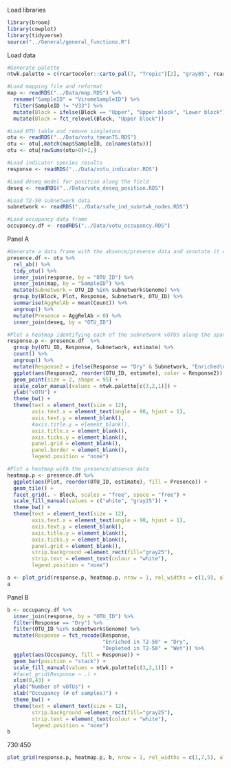 Load libraries
```r
library(broom)
library(cowplot)
library(tidyverse)
source("../General/general_functions.R")
```

Load data
```r
#Generate palette
ntwk.palette = c(rcartocolor::carto_pal(7, "Tropic")[2], "gray85", rcartocolor::carto_pal(7, "Tropic")[7])

#Load mapping file and reformat
map <- readRDS("../Data/map.RDS") %>% 
  rename("SampleID" = "ViromeSampleID") %>% 
  filter(SampleID != "V33") %>% 
  mutate(Block = ifelse(Block == "Upper", "Upper block", "Lower block")) %>% 
  mutate(Block = fct_relevel(Block, "Upper block")) 

#Load OTU table and remove singletons
otu <- readRDS("../Data/votu_tmean75.RDS")
otu <- otu[,match(map$SampleID, colnames(otu))]
otu <- otu[rowSums(otu>0)>1,]

#Load indicator species results
response <- readRDS("../Data/votu_indicator.RDS")

#Load deseq model for position along the field
deseq <- readRDS("../Data/votu_deseq_position.RDS")

#Load T2-50 subnetwork data
subnetwork <- readRDS("../Data/safe_ind_subntwk_nodes.RDS")

#Load occupancy data frame
occupancy.df <- readRDS("../Data/votu_occupancy.RDS")
```

Panel A
```r
#Generate a data frame with the absence/presence data and annotate it with the indicator species results and the spatial trends captured by the deseq model
presence.df <- otu %>% 
  rel_ab() %>% 
  tidy_otu() %>% 
  inner_join(response, by = "OTU_ID") %>% 
  inner_join(map, by = "SampleID") %>% 
  mutate(Subnetwork = OTU_ID %in% subnetwork$Genome) %>% 
  group_by(Block, Plot, Response, Subnetwork, OTU_ID) %>%
  summarise(AggRelAb = mean(Count)) %>%
  ungroup() %>% 
  mutate(Presence = AggRelAb > 0) %>% 
  inner_join(deseq, by = "OTU_ID")

#Plot a heatmap identifying each of the subnetwork vOTUs along the spatial gradient
response.p <- presence.df  %>% 
  group_by(OTU_ID, Response, Subnetwork, estimate) %>% 
  count() %>% 
  ungroup() %>% 
  mutate(Response2 = ifelse(Response == "Dry" & Subnetwork, "Enriched\nin T2-50",  "NS")) %>% 
  ggplot(aes(Response2, reorder(OTU_ID, estimate), color = Response2)) +
  geom_point(size = 2, shape = 95) +
  scale_color_manual(values = ntwk.palette[c(3,2,1)]) + 
  ylab("vOTU") +
  theme_bw() +
  theme(text = element_text(size = 12),
        axis.text.x = element_text(angle = 90, hjust = 1),
        axis.text.y = element_blank(),
        #axis.title.y = element_blank(),
        axis.title.x = element_blank(),
        axis.ticks.y = element_blank(),
        panel.grid = element_blank(),
        panel.border = element_blank(),
        legend.position = "none")

#Plot a heatmap with the presence/absence data
heatmap.p <- presence.df %>% 
  ggplot(aes(Plot, reorder(OTU_ID, estimate), fill = Presence)) +
  geom_tile() +
  facet_grid(. ~ Block, scales = "free", space = "free") +
  scale_fill_manual(values = c("white", "gray25")) +
  theme_bw() +
  theme(text = element_text(size = 12),
        axis.text.x = element_text(angle = 90, hjust = 1),
        axis.text.y = element_blank(),
        axis.title.y = element_blank(),
        axis.ticks.y = element_blank(),
        panel.grid = element_blank(),
        strip.background =element_rect(fill="gray25"),
        strip.text = element_text(colour = "white"),
        legend.position = "none")

a <- plot_grid(response.p, heatmap.p, nrow = 1, rel_widths = c(1,9), align = "h", axis = "bt")
a
```
Panel B
```r
b <- occupancy.df %>% 
  inner_join(response, by = "OTU_ID") %>% 
  filter(Response == "Dry") %>% 
  filter(OTU_ID %in% subnetwork$Genome) %>% 
  mutate(Response = fct_recode(Response,
                               "Enriched in T2-50" = "Dry",
                               "Depleted in T2-50" = "Wet")) %>% 
  ggplot(aes(Occupancy, fill = Response)) +
  geom_bar(position = "stack") +
  scale_fill_manual(values = ntwk.palette[c(3,2,1)]) +
  #facet_grid(Response ~ .) +
  xlim(0,43) +
  ylab("Number of vOTUs") +
  xlab("Occupancy (# of samples)") +
  theme_bw() +
  theme(text = element_text(size = 12),
        strip.background =element_rect(fill="gray25"),
        strip.text = element_text(colour = "white"),
        legend.position = "none")
b
```

730:450
```r
plot_grid(response.p, heatmap.p, b, nrow = 1, rel_widths = c(1,7,5), align = "h", axis = "bt", labels = c("a", NA, "b"), label_size = 15)
```







